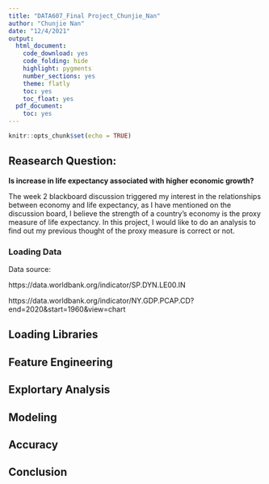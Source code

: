 ```yaml
---
title: "DATA607_Final Project_Chunjie_Nan"
author: "Chunjie Nan"
date: "12/4/2021"
output: 
  html_document:
    code_download: yes
    code_folding: hide
    highlight: pygments
    number_sections: yes
    theme: flatly
    toc: yes
    toc_float: yes
  pdf_document:
    toc: yes
---
```


```r
knitr::opts_chunk$set(echo = TRUE)
```

## Reasearch Question:
**Is increase in life expectancy associated with higher economic growth?**

The week 2 blackboard discussion triggered my interest in the relationships between economy and life expectancy, as I have mentioned on the discussion board, I believe the strength of a country’s economy is the proxy measure of life expectancy. In this project, I would like to do an analysis to find out my previous thought of the proxy measure is correct or not. 


### Loading Data


Data source:

 

https://data.worldbank.org/indicator/SP.DYN.LE00.IN

https://data.worldbank.org/indicator/NY.GDP.PCAP.CD?end=2020&start=1960&view=chart






## Loading Libraries




## Feature Engineering




## Explortary Analysis




## Modeling


## Accuracy


## Conclusion 

 